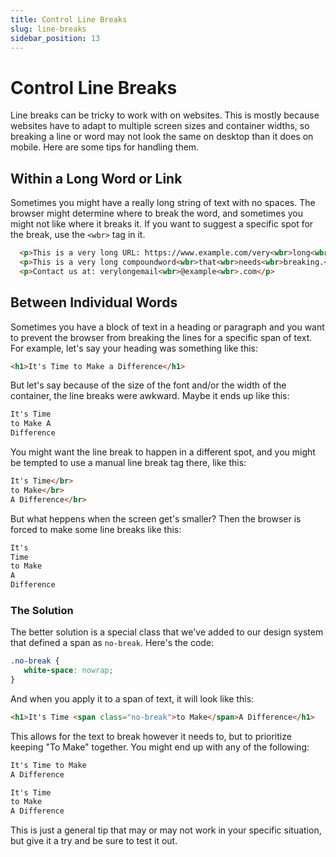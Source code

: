 ```yaml
---
title: Control Line Breaks
slug: line-breaks
sidebar_position: 13
---
```


# Control Line Breaks

Line breaks can be tricky to work with on websites. This is mostly because websites have to adapt to multiple screen sizes and container widths, so breaking a line or word may not look the same on desktop than it does on mobile. Here are some tips for handling them. 

## Within a Long Word or Link

Sometimes you might have a really long string of text with no spaces. The browser might determine where to break the word, and sometimes you might not like where it breaks it. If you want to suggest a specific spot for the break, use the `<wbr>` tag in it.

```html
  <p>This is a very long URL: https://www.example.com/very<wbr>long<wbr>path<wbr>to<wbr>resource</p>
  <p>This is a very long compoundword<wbr>that<wbr>needs<wbr>breaking.</p>
  <p>Contact us at: verylongemail<wbr>@example<wbr>.com</p>
```

## Between Individual Words

Sometimes you have a block of text in a heading or paragraph and you want to prevent the browser from breaking the lines for a specific span of text. For example, let's say your heading was something like this:

```html
<h1>It's Time to Make a Difference</h1>
```

But let's say because of the size of the font and/or the width of the container, the line breaks were awkward. Maybe it ends up like this:

```html
It's Time
to Make A
Difference
```

You might want the line break to happen in a different spot, and you might be tempted to use a manual line break tag there, like this:

```html
It's Time</br>
to Make</br>
A Difference</br>
```

But what heppens when the screen get's smaller? Then the browser is forced to make some line breaks like this:

```html
It's
Time
to Make
A
Difference
```

### The Solution

The better solution is a special class that we've added to our design system that defined a span as `no-break`. Here's the code:

```css
.no-break {
   white-space: nowrap;
}
```

And when you apply it to a span of text, it will look like this:

```html
<h1>It's Time <span class="no-break">to Make</span>A Difference</h1>
```

This allows for the text to break however it needs to, but to prioritize keeping "To Make" together. You might end up with any of the following:

```html
It's Time to Make
A Difference
```

```html
It's Time
to Make
A Difference
```

This is just a general tip that may or may not work in your specific situation, but give it a try and be sure to test it out.